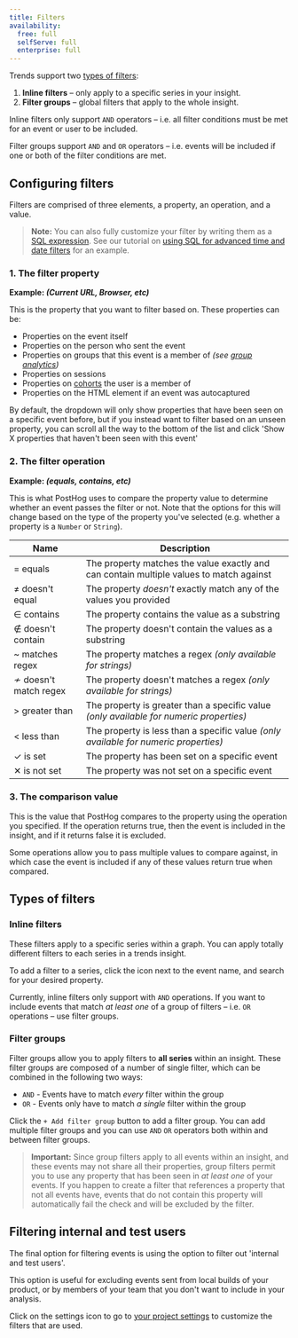 ```yaml
---
title: Filters
availability:
  free: full
  selfServe: full
  enterprise: full
---
```




Trends support two [types of filters](#types-of-filters):

1. **Inline filters** – only apply to a specific series in your insight.
2. **Filter groups** – global filters that apply to the whole insight.

Inline filters only support `AND` operators – i.e. all filter conditions must be met for an event or user to be included.

Filter groups support `AND` and `OR` operators – i.e. events will be included if one or both of the filter conditions are met.

## Configuring filters

Filters are comprised of three elements, a property, an operation, and a value.

> **Note:** You can also fully customize your filter by writing them as a [SQL expression](/docs/sql/expressions). See our tutorial on [using SQL for advanced time and date filters](/tutorials/hogql-date-time-filters) for an example.

### 1. The filter property

**Example: _(Current URL, Browser, etc)_**

This is the property that you want to filter based on. These properties can be:

-   Properties on the event itself
-   Properties on the person who sent the event
-   Properties on groups that this event is a member of _(see [group analytics](/docs/user-guides/group-analytics))_
-   Properties on sessions
-   Properties on [cohorts](/docs/user-guides/cohorts) the user is a member of
-   Properties on the HTML element if an event was autocaptured

By default, the dropdown will only show properties that have been seen on a specific event before, but if you instead want to filter based on an unseen property, you can scroll all the way to the bottom of the list and click 'Show X properties that haven't been seen with this event'

### 2. The filter operation

**Example: _(equals, contains, etc)_**

This is what PostHog uses to compare the property value to determine whether an event passes the filter or not. Note that the options for this will change based on the type of the property you've selected (e.g. whether a property is a `Number` or `String`).

| Name                  | Description                                                                             |
| --------------------- | --------------------------------------------------------------------------------------- |
| = equals              | The property matches the value exactly and can contain multiple values to match against |
| ≠ doesn't equal       | The property _doesn't_ exactly match any of the values you provided                     |
| ∈ contains            | The property contains the value as a substring                                          |
| ∉ doesn't contain     | The property doesn't contain the values as a substring                                  |
| ~ matches regex       | The property matches a regex _(only available for strings)_                             |
| ≁ doesn't match regex | The property doesn't matches a regex _(only available for strings)_                     |
| > greater than        | The property is greater than a specific value _(only available for numeric properties)_ |
| &lt; less than        | The property is less than a specific value _(only available for numeric properties)_    |
| ✓ is set              | The property has been set on a specific event                                           |
| ✕ is not set          | The property was not set on a specific event                                            |

### 3. The comparison value

This is the value that PostHog compares to the property using the operation you specified. If the operation returns true, then the event is included in the insight, and if it returns false it is excluded.

Some operations allow you to pass multiple values to compare against, in which case the event is included if any of these values return true when compared.

## Types of filters

### Inline filters

<ProductScreenshot
    imageLight = {inlineFilterLight} 
    imageDark = {inlineFilterDark}
    classes="rounded"
    alt="Example inline filter"
/>

These filters apply to a specific series within a graph. You can apply totally different filters to each series in a trends insight.

To add a filter to a series, click the <FilterIcon /> icon next to the event name, and search for your desired property. 

Currently, inline filters only support with `AND` operations. If you want to include events that match _at least one_ of a group of filters – i.e. `OR` operations – use filter groups.

### Filter groups

Filter groups allow you to apply filters to **all series** within an insight. These filter groups are composed of a number of single filter, which can be combined in the following two ways:

-   `AND` - Events have to match _every_ filter within the group
-   `OR` - Events only have to match _a single_ filter within the group

<ProductScreenshot
    imageLight = {filterGroupsLight} 
    imageDark = {filterGroupsDark}
    classes="rounded"
    alt="Example global filter"
/>

Click the `+ Add filter group` button to add a filter group. You can add multiple filter groups and you can use `AND` `OR` operators both within and between filter groups.

> **Important:** Since group filters apply to all events within an insight, and these events may not share all their properties, group filters permit you to use any property that has been seen in _at least one_ of your events. If you happen to create a filter that references a property that not all events have, events that do not contain this property will automatically fail the check and will be excluded by the filter.

## Filtering internal and test users

The final option for filtering events is using the option to filter out 'internal and test users'.

This option is useful for excluding events sent from local builds of your product, or by members of your team that you don't want to include in your analysis.

<ProductScreenshot
    imageLight = {internalLight} 
    imageDark = {internalDark}
    classes="rounded"
    alt="Filtering internal and test users turned on"
/>

Click on the settings icon to go to [your project settings](https://us.posthog.com/settings/project#internal-user-filtering) to customize the filters that are used.